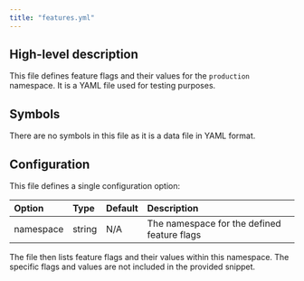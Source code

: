 ```yaml
---
title: "features.yml"
---
```


## High-level description
This file defines feature flags and their values for the `production` namespace. It is a YAML file used for testing purposes.

## Symbols
There are no symbols in this file as it is a data file in YAML format.

## Configuration
This file defines a single configuration option:

| Option    | Type   | Default | Description                                  |
| :-------- | :----- | :------- | :------------------------------------------- |
| namespace | string | N/A      | The namespace for the defined feature flags |

The file then lists feature flags and their values within this namespace. The specific flags and values are not included in the provided snippet. 
